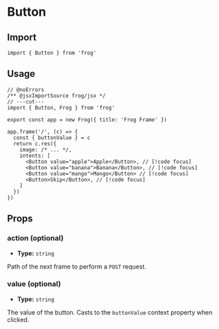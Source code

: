 # Button

## Import

```tsx twoslash
import { Button } from 'frog'
```

## Usage

```tsx twoslash
// @noErrors
/** @jsxImportSource frog/jsx */
// ---cut---
import { Button, Frog } from 'frog'

export const app = new Frog({ title: 'Frog Frame' })

app.frame('/', (c) => {
  const { buttonValue } = c
  return c.res({
    image: /* ... */,
    intents: [
      <Button value="apple">Apple</Button>, // [!code focus]
      <Button value="banana">Banana</Button>, // [!code focus]
      <Button value="mango">Mango</Button> // [!code focus]
      <Button>Skip</Button>, // [!code focus]
    ]
  })
})
```

## Props

### action (optional)

- **Type:** `string`

Path of the next frame to perform a `POST` request.

### value (optional)

- **Type:** `string`

The value of the button. Casts to the `buttonValue` context property when clicked.

